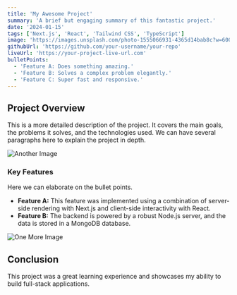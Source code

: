 ```yaml
---
title: 'My Awesome Project'
summary: 'A brief but engaging summary of this fantastic project.'
date: '2024-01-15'
tags: ['Next.js', 'React', 'Tailwind CSS', 'TypeScript']
image: 'https://images.unsplash.com/photo-1555066931-4365d14bab8c?w=600&h=400&fit=crop'
githubUrl: 'https://github.com/your-username/your-repo'
liveUrl: 'https://your-project-live-url.com'
bulletPoints:
  - 'Feature A: Does something amazing.'
  - 'Feature B: Solves a complex problem elegantly.'
  - 'Feature C: Super fast and responsive.'
---
```


## Project Overview

This is a more detailed description of the project. It covers the main goals, the problems it solves, and the technologies used. We can have several paragraphs here to explain the project in depth.

![Another Image](https://images.unsplash.com/photo-1555066931-4365d14bab8c?w=600&h=400&fit=crop)

### Key Features

Here we can elaborate on the bullet points.

* **Feature A:** This feature was implemented using a combination of server-side rendering with Next.js and client-side interactivity with React.
* **Feature B:** The backend is powered by a robust Node.js server, and the data is stored in a MongoDB database.

![One More Image](https://images.unsplash.com/photo-1555066931-4365d14bab8c?w=600&h=400&fit=crop)

## Conclusion

This project was a great learning experience and showcases my ability to build full-stack applications.